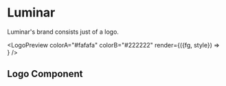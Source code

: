 
<Meta title="Brand/Luminar" />

# Luminar

Luminar's brand consists just of a logo.

<LogoPreview
  colorA="#fafafa"
  colorB="#222222"
  render={({fg, style}) => <LogoLuminar color={fg} style={style} />}
/>

## Logo Component

<StoryPreview title="Component" story={Logo} />

